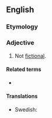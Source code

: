 ==English==

===Etymology===
{{prefix|en|non|fictional}}

===Adjective===
{{en-adj|-}}

# Not [[fictional]].

====Related terms====
* {{l|en|nonfiction}}

====Translations====
{{trans-top}}
{{trans-mid}}
* Swedish: {{t+|sv|facklitterär}}
{{trans-bottom}}